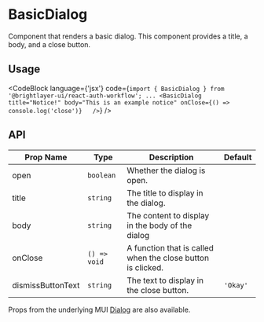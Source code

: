 
# BasicDialog

Component that renders a basic dialog. This component provides a title, a body, and a close button.

## Usage

<CodeBlock
    language={'jsx'}
    code={`import { BasicDialog } from '@brightlayer-ui/react-auth-workflow';
...
<BasicDialog 
    title="Notice!"
    body="This is an example notice"
    onClose={() => console.log('close')}  
/>`}
/>

## API

| Prop Name         | Type         | Description                                                 | Default  |
| ----------------- | ------------ | ----------------------------------------------------------- | -------- |
| open              | `boolean`    | Whether the dialog is open.                                 |          |
| title             | `string`     | The title to display in the dialog.                         |          |
| body              | `string`     | The content to display in the body of the dialog            |          |
| onClose           | `() => void` | A function that is called when the close button is clicked. |          |
| dismissButtonText | `string`     | The text to display in the close button.                    | `'Okay'` |

Props from the underlying MUI [Dialog](https://mui.com/material-ui/react-dialog/) are also available.
